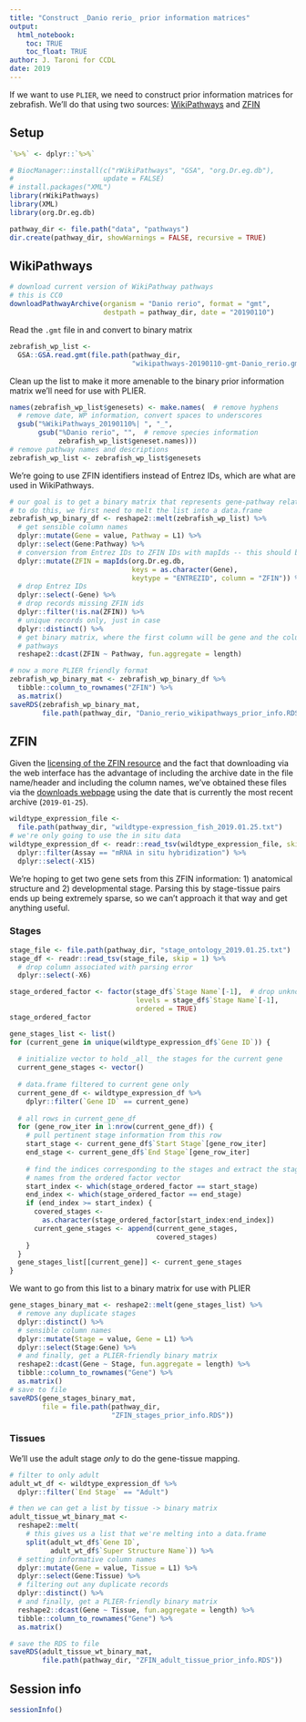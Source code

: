 ```yaml
---
title: "Construct _Danio rerio_ prior information matrices"
output: 
  html_notebook:
    toc: TRUE
    toc_float: TRUE
author: J. Taroni for CCDL
date: 2019
---
```


If we want to use `PLIER`, we need to construct prior information matrices
for zebrafish.
We'll do that using two sources: 
[WikiPathways](https://www.wikipathways.org/index.php/WikiPathways) and 
[ZFIN](https://zfin.org/)

## Setup

```r
`%>%` <- dplyr::`%>%`
```

```r
# BiocManager::install(c("rWikiPathways", "GSA", "org.Dr.eg.db"),
#                      update = FALSE)
# install.packages("XML")
library(rWikiPathways)
library(XML)
library(org.Dr.eg.db)
```

```r
pathway_dir <- file.path("data", "pathways")
dir.create(pathway_dir, showWarnings = FALSE, recursive = TRUE)
```

## WikiPathways

```r
# download current version of WikiPathway pathways
# this is CC0
downloadPathwayArchive(organism = "Danio rerio", format = "gmt",
                       destpath = pathway_dir, date = "20190110")
```

Read the `.gmt` file in and convert to binary matrix

```r
zebrafish_wp_list <- 
  GSA::GSA.read.gmt(file.path(pathway_dir, 
                              "wikipathways-20190110-gmt-Danio_rerio.gmt"))
```

Clean up the list to make it more amenable to the binary prior information
matrix we'll need for use with PLIER.

```r
names(zebrafish_wp_list$genesets) <- make.names(  # remove hyphens
  # remove date, WP information, convert spaces to underscores
  gsub("%WikiPathways_20190110%| ", "_",  
       gsub("%Danio rerio", "",  # remove species information
            zebrafish_wp_list$geneset.names)))
# remove pathway names and descriptions
zebrafish_wp_list <- zebrafish_wp_list$genesets
```

We're going to use ZFIN identifiers instead of Entrez IDs, which are what are
used in WikiPathways.

```r
# our goal is to get a binary matrix that represents gene-pathway relationships
# to do this, we first need to melt the list into a data.frame
zebrafish_wp_binary_df <- reshape2::melt(zebrafish_wp_list) %>%
  # get sensible column names
  dplyr::mutate(Gene = value, Pathway = L1) %>%
  dplyr::select(Gene:Pathway) %>%
  # conversion from Entrez IDs to ZFIN IDs with mapIds -- this should be 1:1
  dplyr::mutate(ZFIN = mapIds(org.Dr.eg.db, 
                              keys = as.character(Gene), 
                              keytype = "ENTREZID", column = "ZFIN")) %>%
  # drop Entrez IDs
  dplyr::select(-Gene) %>%
  # drop records missing ZFIN ids
  dplyr::filter(!is.na(ZFIN)) %>%
  # unique records only, just in case
  dplyr::distinct() %>%
  # get binary matrix, where the first column will be gene and the columns are
  # pathways
  reshape2::dcast(ZFIN ~ Pathway, fun.aggregate = length)
```

```r
# now a more PLIER friendly format
zebrafish_wp_binary_mat <- zebrafish_wp_binary_df %>%
  tibble::column_to_rownames("ZFIN") %>%
  as.matrix()
saveRDS(zebrafish_wp_binary_mat, 
        file.path(pathway_dir, "Danio_rerio_wikipathways_prior_info.RDS"))
```

## ZFIN

Given the [licensing of the ZFIN resource](https://zfin.org/warranty.html) and 
the fact that downloading via the web interface has the advantage of including 
the archive date in the file name/header and including the column names, we've 
obtained these files via the 
[downloads webpage](https://zfin.org/downloads/archive/2019.01.25) using the
date that is currently the most recent archive (`2019-01-25`).

```r
wildtype_expression_file <- 
  file.path(pathway_dir, "wildtype-expression_fish_2019.01.25.txt")
# we're only going to use the in situ data
wildtype_expression_df <- readr::read_tsv(wildtype_expression_file, skip = 1) %>%
  dplyr::filter(Assay == "mRNA in situ hybridization") %>%
  dplyr::select(-X15)
```

We're hoping to get two gene sets from this ZFIN information: 1) anatomical
structure and 2) developmental stage.
Parsing this by stage-tissue pairs ends up being extremely sparse, so we can't
approach it that way and get anything useful.

### Stages

```r
stage_file <- file.path(pathway_dir, "stage_ontology_2019.01.25.txt")
stage_df <- readr::read_tsv(stage_file, skip = 1) %>%
  # drop column associated with parsing error
  dplyr::select(-X6)
```

```r
stage_ordered_factor <- factor(stage_df$`Stage Name`[-1],  # drop unknown
                               levels = stage_df$`Stage Name`[-1],
                               ordered = TRUE)
stage_ordered_factor
```
```r
gene_stages_list <- list()
for (current_gene in unique(wildtype_expression_df$`Gene ID`)) {
  
  # initialize vector to hold _all_ the stages for the current gene
  current_gene_stages <- vector()
  
  # data.frame filtered to current gene only
  current_gene_df <- wildtype_expression_df %>%
    dplyr::filter(`Gene ID` == current_gene)
  
  # all rows in current_gene_df
  for (gene_row_iter in 1:nrow(current_gene_df)) {
    # pull pertinent stage information from this row
    start_stage <- current_gene_df$`Start Stage`[gene_row_iter]
    end_stage <- current_gene_df$`End Stage`[gene_row_iter]
    
    # find the indices corresponding to the stages and extract the stage
    # names from the ordered factor vector
    start_index <- which(stage_ordered_factor == start_stage)
    end_index <- which(stage_ordered_factor == end_stage)
    if (end_index >= start_index) {
      covered_stages <- 
        as.character(stage_ordered_factor[start_index:end_index])
      current_gene_stages <- append(current_gene_stages,
                                    covered_stages)
    } 
  }
  gene_stages_list[[current_gene]] <- current_gene_stages
}
```

We want to go from this list to a binary matrix for use with PLIER

```r
gene_stages_binary_mat <- reshape2::melt(gene_stages_list) %>%
  # remove any duplicate stages
  dplyr::distinct() %>%
  # sensible column names
  dplyr::mutate(Stage = value, Gene = L1) %>%
  dplyr::select(Stage:Gene) %>%
  # and finally, get a PLIER-friendly binary matrix
  reshape2::dcast(Gene ~ Stage, fun.aggregate = length) %>%
  tibble::column_to_rownames("Gene") %>%
  as.matrix()
# save to file
saveRDS(gene_stages_binary_mat,
        file = file.path(pathway_dir, 
                         "ZFIN_stages_prior_info.RDS"))
```

### Tissues

We'll use the adult stage _only_ to do the gene-tissue mapping.

```r
# filter to only adult
adult_wt_df <- wildtype_expression_df %>%
  dplyr::filter(`End Stage` == "Adult")

# then we can get a list by tissue -> binary matrix
adult_tissue_wt_binary_mat <- 
  reshape2::melt(
    # this gives us a list that we're melting into a data.frame
    split(adult_wt_df$`Gene ID`,
          adult_wt_df$`Super Structure Name`)) %>%
  # setting informative column names
  dplyr::mutate(Gene = value, Tissue = L1) %>%
  dplyr::select(Gene:Tissue) %>%
  # filtering out any duplicate records
  dplyr::distinct() %>%
  # and finally, get a PLIER-friendly binary matrix
  reshape2::dcast(Gene ~ Tissue, fun.aggregate = length) %>%
  tibble::column_to_rownames("Gene") %>%
  as.matrix()

# save the RDS to file
saveRDS(adult_tissue_wt_binary_mat, 
        file.path(pathway_dir, "ZFIN_adult_tissue_prior_info.RDS"))
```

## Session info

```r
sessionInfo()
```
